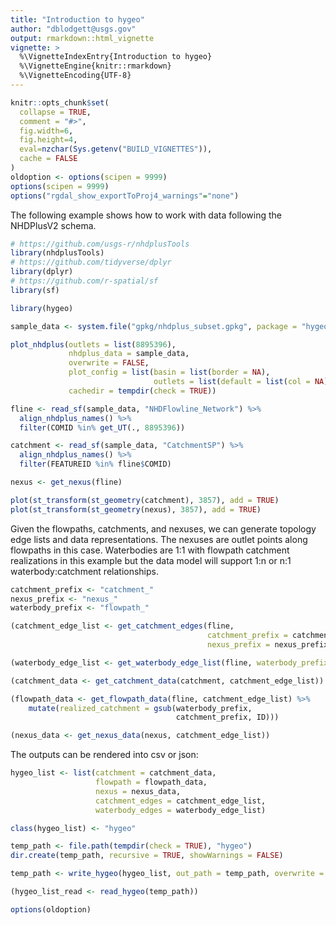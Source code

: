 ```yaml
---
title: "Introduction to hygeo"
author: "dblodgett@usgs.gov"
output: rmarkdown::html_vignette
vignette: >
  %\VignetteIndexEntry{Introduction to hygeo}
  %\VignetteEngine{knitr::rmarkdown}
  %\VignetteEncoding{UTF-8}
---
```

  
```r
knitr::opts_chunk$set(
  collapse = TRUE,
  comment = "#>",
  fig.width=6,
  fig.height=4,
  eval=nzchar(Sys.getenv("BUILD_VIGNETTES")),
  cache = FALSE
)
oldoption <- options(scipen = 9999)
options(scipen = 9999)
options("rgdal_show_exportToProj4_warnings"="none")
```

The following example shows how to work with data following the NHDPlusV2 schema.


```r
# https://github.com/usgs-r/nhdplusTools
library(nhdplusTools)
# https://github.com/tidyverse/dplyr
library(dplyr)
# https://github.com/r-spatial/sf
library(sf)

library(hygeo)

sample_data <- system.file("gpkg/nhdplus_subset.gpkg", package = "hygeo")

plot_nhdplus(outlets = list(8895396),
             nhdplus_data = sample_data,
             overwrite = FALSE,
             plot_config = list(basin = list(border = NA),
                                outlets = list(default = list(col = NA))),
             cachedir = tempdir(check = TRUE))

fline <- read_sf(sample_data, "NHDFlowline_Network") %>%
  align_nhdplus_names() %>%
  filter(COMID %in% get_UT(., 8895396))

catchment <- read_sf(sample_data, "CatchmentSP") %>%
  align_nhdplus_names() %>%
  filter(FEATUREID %in% fline$COMID)

nexus <- get_nexus(fline)

plot(st_transform(st_geometry(catchment), 3857), add = TRUE)
plot(st_transform(st_geometry(nexus), 3857), add = TRUE)
```


Given the flowpaths, catchments, and nexuses, we can generate topology edge lists and data representations. The nexuses are outlet points along flowpaths in this case. Waterbodies are 1:1 with flowpath catchment realizations in this example but the data model will support 1:n or n:1 waterbody:catchment relationships.

```r
catchment_prefix <- "catchment_"
nexus_prefix <- "nexus_"
waterbody_prefix <- "flowpath_"

(catchment_edge_list <- get_catchment_edges(fline, 
                                            catchment_prefix = catchment_prefix, 
                                            nexus_prefix = nexus_prefix))

(waterbody_edge_list <- get_waterbody_edge_list(fline, waterbody_prefix = waterbody_prefix))

(catchment_data <- get_catchment_data(catchment, catchment_edge_list))

(flowpath_data <- get_flowpath_data(fline, catchment_edge_list) %>%
    mutate(realized_catchment = gsub(waterbody_prefix, 
                                     catchment_prefix, ID)))

(nexus_data <- get_nexus_data(nexus, catchment_edge_list))

```

The outputs can be rendered into csv or json:
```r
hygeo_list <- list(catchment = catchment_data, 
                   flowpath = flowpath_data, 
                   nexus = nexus_data,
                   catchment_edges = catchment_edge_list,
                   waterbody_edges = waterbody_edge_list)

class(hygeo_list) <- "hygeo"

temp_path <- file.path(tempdir(check = TRUE), "hygeo")
dir.create(temp_path, recursive = TRUE, showWarnings = FALSE)

temp_path <- write_hygeo(hygeo_list, out_path = temp_path, overwrite = TRUE)

(hygeo_list_read <- read_hygeo(temp_path))

```

```r
options(oldoption)
```
